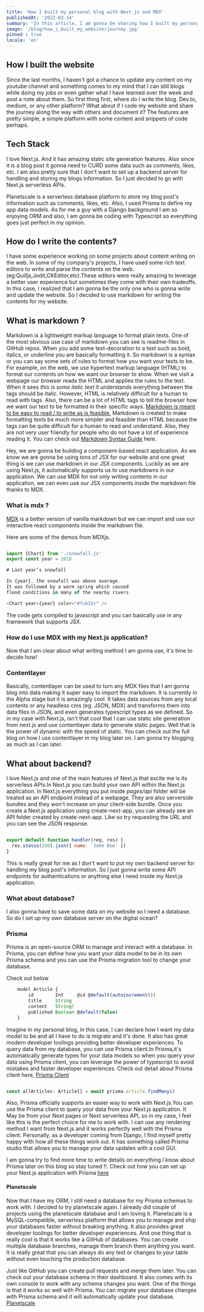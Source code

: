 ---
title: 'How I built my personal blog with Next.js and MDX'
publishedAt: '2022-03-14'
summary: 'In this article, I am gonna be sharing how I built my personal blog with NextJS'
image: '/blog/how_i_built_my_website/journey.jpg'
pinned : true
locale: 'en'
---


## How I built the website

Since the last months, I haven't got a chance to update any content on my youtube channel and something comes to my mind that I can still blogs while doing my jobs or even
gather what I have learned over the week and post a note about them.
So first thing first, where do I write the blog. Dev.to, medium, or any other platform? What about if I code my website and share the journey along the way with others and document it?
The features are pretty simple, a simple platform with some content and snippets of code perhaps.

## Tech Stack 

I love Next.js. And it has amazing static site generation features. Also since it is a blog post it gonna need to CURD some data such as comments, likes, etc. I am also pretty sure that I don't want to set up a 
backend server for handling and storing my blogs information. So I just decided to go with Next.js serverless APIs.

Planetscale is a serverless database platform to store my blog post's information such as comments, likes, etc. Also, I used Prisma to define my app data models. As for me a guy with a Django background I am so enjoying ORM and 
also, I am gonna be coding with Typescript so everything goes just perfect in my opinion.

## How do I write the contents?

I have some experience working on some projects about content writing on the web. In some of my company's projects, I have used some rich text editors to write and parse the contents on the web.
(eg:Quilljs,Jodit,CKEditor,etc).These editors were really amazing to leverage a better user experience but sometimes they come with their own tradeoffs. In this case, I realized that I am gonna be the only one who is gonna write and update the website. So
I decided to use markdown for writing the contents for my website.


<Frame url='https://codepen.io/quill/embed/KzZqZx?default-tab=html%2Cresult' title='Quill Editor demo' />


## What is markdown ?

Markdown is a lightweight markup language to format plain texts. One of the most obvious use case of markdown you can see is readme-files in GitHub repos.
When you add some text-decoration to a text such as bold, italics, or underline you are basically formatting it. So markdown is a syntax or you can say some sets of rules to format how you want your texts to be. For example, on the web, we use hypertext markup language (HTML) to format our contents 
on how we want our browser to show. When we visit a webpage our browser reads the HTML and applies the rules to the text. When it sees <i> this is some italic text</i> it understands everything between the tags should be italic. However, HTML is relatively difficult for a human to read with tags. Also, there
can be a lot of HTML tags to tell the browser how we want our text to be formatted in their specific ways.
[Markdown is meant to be easy to read / to write as is feasible.](https://daringfireball.net/projects/markdown/syntax#philosophy)  Markdown is created to make formatting texts be much more simpler and feasible than HTML because the tags can be quite difficult for a human to read and understand. Also, they are not very 
user friendly for people who do not have a lot of experience reading it.
You can check out [Markdown Syntax Guide](https://daringfireball.net/projects/markdown/syntax) here.

Hey, we are gonna be building a component-based react application. As we know we are gonna be using tons of JSX for our website and one great thing is we can use markdown in our JSX components. Luckily as we are using Next.js, it automatically supports us to use markdowns in our application. We can use MDX for not only writing contents
in our application, we can even use our JSX components inside the markdown file thanks to MDX.

### What is mdx ?

[MDX](https://mdxjs.com/) is a better version of vanilla markdown but we can import and use our interactive react components inside the markdown file.

Here are some of the demos from MDXjs.

```javascript

import {Chart} from './snowfall.js'
export const year = 2018

# Last year’s snowfall

In {year}, the snowfall was above average.
It was followed by a warm spring which caused
flood conditions in many of the nearby rivers.

<Chart year={year} color="#fcb32c" />

```

The code gets compiled to javascript and you can basically use in any framework that supports JSX.

### How do I use MDX with my Next.js application?

Now that I am clear about what writing method I am gonna use, it's time to decide how!

### Contentlayer 

Basically, contentlayer can be used to turn any MDX files that I am gonna blog into data making it super easy to import the markdown. It is currently in the Alpha stage but
it is amazingly cool. It takes data sources from any local contents or any headless cms (eg. JSON, MDX) and transforms them into data files in JSON, and even generates typescript types as we defined.
So in my case with Next.js, isn't that cool that I can use static site generation from next.js and use contentlayer data to generate static pages. Well that is the power of dynamic with the speed of static.
You can check out the full blog on how I use contentlayer in my blog later on. I am gonna try blogging as much as I can later.

## What about backend?

I love Next.js and one of the main features of Next.js that excite me is its serverless APIs.In Next.js you can build your own API within the Next.js application. In Next.js everything you put inside *pages/api* folder will be treated
as an API endpoint instead of a webpage. They are also serverside bundles and they won't increase on your client-side bundle. 
Once you create a Next.js application using create-next-app, you can already see an API folder created by create-next-app. Like so try requesting the URL and you can see the JSON response.

```javascript

export default function handler(req, res) {
  res.status(200).json({ name: 'John Doe' })
}

```
This is really great for me as I don't want to put my own backend server for handling my blog post's information. So I just gonna write some API endpoints for authentications or anything else I need inside my Next.js application.

### What about database?

I also gonna have to save some data on my website so I need a database. So do I set up my own database server on the digital ocean?

### Prisma

Prisma is an open-source ORM to manage and interact with a database. In Prisma, you can define how you want your data model to be in its own Prisma schema and you can use the Prisma migration tool to change your database.

Check out below

```javascript 
    model Article {
        id        Int     @id @default(autoincrement())
        title     String
        content   String?
        published Boolean @default(false)
    }
```

Imagine in my personal blog, in this case, I can declare how I want my data model to be and all I have to do is migrate and it's done. It also has great modern developer toolings providing better developer experiences.
To query data from my database, you can use Prisma client.In Prisma,it's automatically generate types for your data models so when you query your data using Prisma client, you can leverage
the power of typescript to avoid mistakes and faster developer experiences.
Check out detail about Prisma client here, [Prisma Client](https://www.prisma.io/client)


```typescript

const allArticles: Article[] = await prisma.article.findMany()

```

Also, Prisma officially supports an easier way to work with Next.js.You can use the Prisma client to query your data from your Next.js application. It May be from your Next pages or Next serverless API, so in my case, I feel like this is
the perfect choice for me to work with. I can use any rendering method I want from Next.js and it works perfectly well with the Prisma client.
Personally, as a developer coming from Django, I find myself pretty happy with how all these things work out. It has something called Prisma studio that allows you to manage your data updates with a cool GUI.


I am gonna try to find more time to write details on everything I know about Prisma later on this blog so stay tuned !!.
Check out how you can set up your Next.js application with Prisma [ here ](https://www.prisma.io/nextjs)

#### Planetscale

Now that I have my ORM, I still need a database for my Prisma schemas to work with. I decided to try planetscale again. I already did couple of projects using the planetscale database and I am loving it.
Planetscale is a MySQL-compatible, serverless platform that allows you to manage and ship your databases faster without breaking anything. It also provides great developer toolings for better developer experiences.
And one thing that is really cool is that it works like a GitHub of databases. You can create multiple database branches, manage them branch them anything you want. It is really great that you can always do any test or changes
to your table without even touching the production database.

Just like GitHub you can create pull requests and merge them later.
You can check out your database schema in their dashboard. It also comes with its own console to work with any schema changes you want.
One of the things is that it works so well with Prisma. You can migrate your database changes with Prisma schema and it will automatically update your database.
[ Planetscale ](https://planetscale.com/)